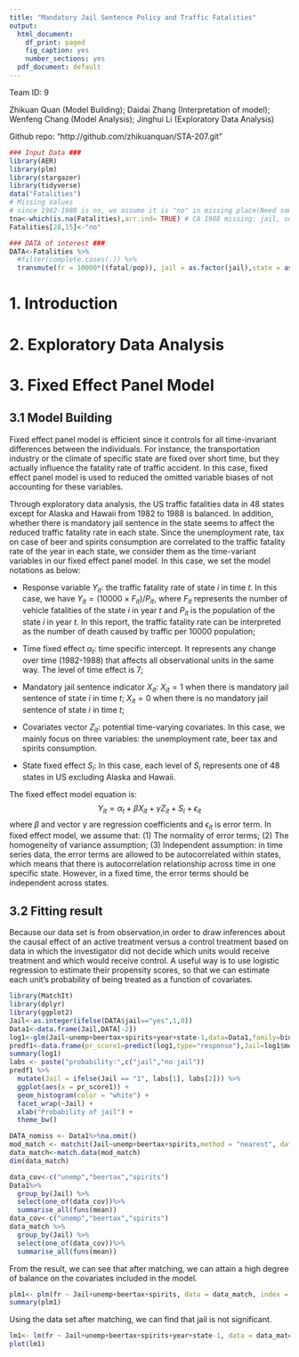 ---
title: "Mandatory Jail Sentence Policy and Traffic Fatalities"
output:
  html_document:
    df_print: paged
    fig_caption: yes
    number_sections: yes
  pdf_document: default
---

Team ID: 9

Zhikuan Quan (Model Building); Daidai Zhang (Interpretation of model); Wenfeng Chang (Model Analysis); Jinghui Li (Exploratory Data Analysis)

Github repo: "http://github.com/zhikuanquan/STA-207.git"

```{r,echo=FALSE,include=FALSE}
### Input Data ###
library(AER)
library(plm)
library(stargazer)
library(tidyverse)
data("Fatalities")
# Missing Values
# since 1982-1988 is no, we assume it is "no" in missing place(Need some paper/law to ensure)
tna<-which(is.na(Fatalities),arr.ind= TRUE) # CA 1988 missing: jail, service
Fatalities[28,15]<-"no" 

### DATA of interest ###
DATA<-Fatalities %>%
  #filter(complete.cases(.)) %>%
  transmute(fr = 10000*((fatal/pop)), jail = as.factor(jail),state = as.factor(state), year = as.factor(year),beertax = beertax,emppop = emppop,miles = miles,income = income,drinkage = as.factor(floor(drinkage)), unemp=unemp, spirits = spirits,service = as.factor(service),breath=as.factor(breath),afatal=10000*(afatal/pop))

```

# 1. Introduction


# 2. Exploratory Data Analysis


# 3. Fixed Effect Panel Model
## 3.1 Model Building
Fixed effect panel model is efficient since it controls for all time-invariant differences between the individuals. For instance, the transportation industry or the climate of specific state are fixed over short time, but they actually influence the fatality rate of traffic accident. In this case, fixed effect panel model is used to reduced the omitted variable biases of not accounting for these variables. 

Through exploratory data analysis, the US traffic fatalities data in 48 states except for Alaska and Hawaii from 1982 to 1988 is balanced. In addition, whether there is mandatory jail sentence in the state seems to affect the reduced traffic fatality rate in each state. Since the unemployment rate, tax on case of beer and spirits consumption are correlated to the traffic fatality rate of the year in each state, we consider them as the time-variant variables in our fixed effect panel model. In this case, we set the model notations as below:

- Response variable $Y_{it}$: the traffic fatality rate of state $i$ in time $t$. In this case, we have $Y_{it}=(10000\times F_{it})/P_{it}$, where $F_{it}$ represents the number of vehicle fatalities of the state $i$ in year $t$ and $P_{it}$ is the population of the state $i$ in year $t$. In this report, the traffic fatality rate can be interpreted as the number of death caused by traffic per 10000 population;

- Time fixed effect $\alpha_t$: time specific intercept. It represents any change over time (1982-1988) that affects all observational units in the same way. The level of time effect is 7;

- Mandatory jail sentence indicator $X_{it}$: $X_{it}=1$ when there is mandatory jail sentence of state $i$ in time $t$; $X_{it}=0$ when there is no mandatory jail sentence of state $i$ in time $t$;  

- Covariates vector $Z_{it}$: potential time-varying covariates. In this case, we mainly focus on three variables: the unemployment rate, beer tax and spirits consumption.

- State fixed effect $S_i$: In this case, each level of $S_i$ represents one of 48 states in US excluding Alaska and Hawaii.

The fixed effect model equation is:
$$Y_{it}=\alpha_t+\beta X_{it}+\gamma Z_{it}+S_i+\epsilon_{it}$$
where $\beta$ and vector $\gamma$ are regression coefficients and $\epsilon_{it}$ is error term. In fixed effect model, we assume that: (1) The normality of error terms; (2) The homogeneity of variance assumption; (3) Independent assumption: in time series data, the error terms are allowed to be autocorrelated within states, which means that there is autocorrelation relationship across time in one specific state. However, in a fixed time, the error terms should be independent across states.

## 3.2 Fitting result
Because our data set is from observation,in order to draw inferences about the causal effect of an active treatment versus a control treatment based on data in which the investigator did not decide which units would receive treatment and which would receive control. A useful way is to use logistic regression to estimate their propensity scores, so that we can estimate each unit’s probability of being treated as a function of covariates.

```{r,echo=FALSE}
library(MatchIt)
library(dplyr)
library(ggplot2)
Jail<-as.integer(ifelse(DATA$jail=="yes",1,0))
Data1<-data.frame(Jail,DATA[-2])
log1<-glm(Jail~unemp+beertax+spirits+year+state-1,data=Data1,family=binomial())
predf1<-data.frame(pr_score1=predict(log1,type="response"),Jail=log1$model$Jail)
summary(log1)
labs <- paste("probability:",c("jail","no jail"))
predf1 %>%
  mutate(Jail = ifelse(Jail == "1", labs[1], labs[2])) %>%
  ggplot(aes(x = pr_score1)) +
  geom_histogram(color = "white") +
  facet_wrap(~Jail) +
  xlab("Probability of jail") +
  theme_bw()

```


```{r,echo=FALSE}
DATA_nomiss <- Data1%>%na.omit()
mod_match <- matchit(Jail~unemp+beertax+spirits,method = "nearest", data = DATA_nomiss)
data_match<-match.data(mod_match)
dim(data_match)
```

```{r}
data_cov<-c("unemp","beertax","spirits")
Data1%>%
  group_by(Jail) %>%
  select(one_of(data_cov))%>%
  summarise_all(funs(mean))
data_cov<-c("unemp","beertax","spirits")
data_match %>%
  group_by(Jail) %>%
  select(one_of(data_cov))%>%
  summarise_all(funs(mean))
```

From the result, we can see that after matching,  we can attain a high degree of balance on the covariates included in the model.

```{r}
plm1<- plm(fr ~ Jail+unemp+beertax+spirits, data = data_match, index = c("state","year"),model = "within", effect = "twoways")
summary(plm1)
```
Using the data set after matching, we can find that jail is not significant.

```{r}
lm1<- lm(fr ~ Jail+unemp+beertax+spirits+year+state-1, data = data_match)
plot(lm1)

```





